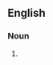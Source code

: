{{also|acre-feet}}

==English==

===Noun===
{{head|en|noun plural form}}

# {{plural of|acre foot|lang=en}}